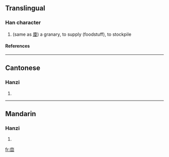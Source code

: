 ==Translingual==
===Han character===
{{Han char|rn=8|rad=亠|as=06|sn=8|four=|canj=卜田口 (YWR)}}
# (same as [[廩]]) a granary, to supply (foodstuff), to stockpile
====References====
{{Han ref|kx=0089.010|hdz=10284.070|uh=342D|ud=13357}}

----
==Cantonese==
===Hanzi===
{{yue-hanzi|jyut=|y=laam5}}
# {{defn|Cantonese}}

----
==Mandarin==
===Hanzi===
{{cmn-hanzi|pin=[[lǐn]] ([[lin3]])|wg=lin<sup>3</sup>}}
# {{defn|Mandarin}}

[[fr:㐭]]
